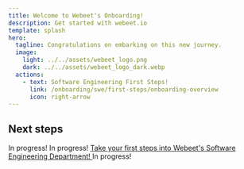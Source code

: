 ```yaml
---
title: Welcome to Webeet's Onboarding!
description: Get started with webeet.io
template: splash
hero:
  tagline: Congratulations on embarking on this new journey.
  image:
    light: ../../assets/webeet_logo.png
    dark: ../../assets/webeet_logo_dark.webp
  actions:
    - text: Software Engineering First Steps!
      link: /onboarding/swe/first-steps/onboarding-overview
      icon: right-arrow
---
```



## Next steps

<CardGrid stagger>
	<Card title="About Webeet" icon="rocket">
    In progress!
	</Card>
	<Card title="Data" icon="seti:bazel">
    In progress!
	</Card>
<a id="software-engineering" href="/onboarding/swe/first-steps/onboarding-overview">
	<Card title="Software Engineering" icon="vim">
    Take your first steps into Webeet's Software Engineering Department!
	</Card>
</a>
	<Card title="Cybersecurity" icon="seti:xml">
    In progress!
	</Card>
</CardGrid>

